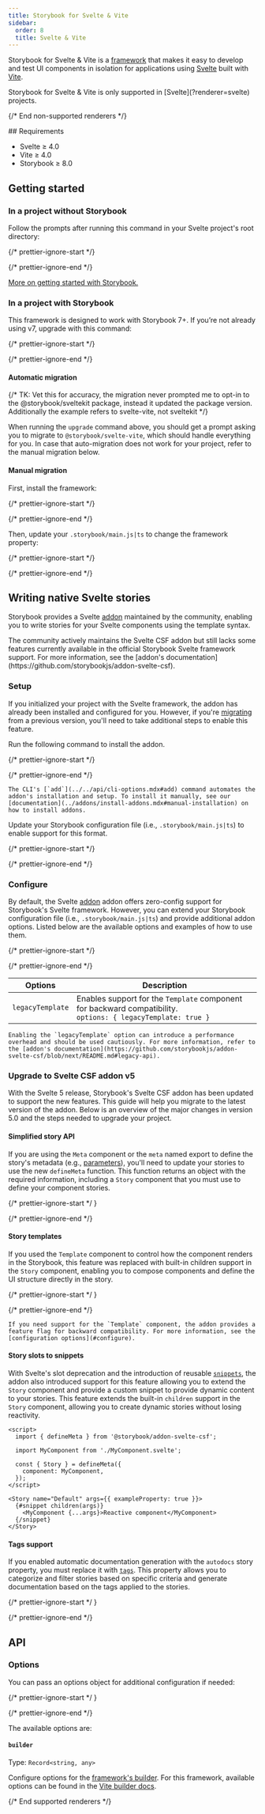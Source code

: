 ```yaml
---
title: Storybook for Svelte & Vite
sidebar:
  order: 8
  title: Svelte & Vite
---
```


Storybook for Svelte & Vite is a [framework](../../contribute/framework.mdx) that makes it easy to develop and test UI components in isolation for applications using [Svelte](https://svelte.dev/) built with [Vite](https://vitejs.dev/).

<If notRenderer="svelte">
  <Callout variant="info">
    Storybook for Svelte & Vite is only supported in [Svelte](?renderer=svelte) projects.
  </Callout>

  {/* End non-supported renderers */}
</If>

<If renderer="svelte">
  ## Requirements

  * Svelte ≥ 4.0
  * Vite ≥ 4.0
  * Storybook ≥ 8.0

  ## Getting started

  ### In a project without Storybook

  Follow the prompts after running this command in your Svelte project's root directory:

  {/* prettier-ignore-start */}

  <CodeSnippets path="init-command.md" />

  {/* prettier-ignore-end */}

  [More on getting started with Storybook.](../install.mdx)

  ### In a project with Storybook

  This framework is designed to work with Storybook 7+. If you’re not already using v7, upgrade with this command:

  {/* prettier-ignore-start */}

  <CodeSnippets path="storybook-upgrade.md" />

  {/* prettier-ignore-end */}

  #### Automatic migration

  {/* TK: Vet this for accuracy, the migration never prompted me to opt-in to the @storybook/sveltekit package, instead it updated the package version. Additionally the example refers to svelte-vite, not sveltekit */}

  When running the `upgrade` command above, you should get a prompt asking you to migrate to `@storybook/svelte-vite`, which should handle everything for you. In case that auto-migration does not work for your project, refer to the manual migration below.

  #### Manual migration

  First, install the framework:

  {/* prettier-ignore-start */}

  <CodeSnippets path="svelte-vite-install.md" />

  {/* prettier-ignore-end */}

  Then, update your `.storybook/main.js|ts` to change the framework property:

  {/* prettier-ignore-start */}

  <CodeSnippets path="svelte-vite-add-framework.md" />

  {/* prettier-ignore-end */}

  ## Writing native Svelte stories

  Storybook provides a Svelte [addon](https://storybook.js.org/addons/@storybook/addon-svelte-csf) maintained by the community, enabling you to write stories for your Svelte components using the template syntax. 
  
  <Callout variant="info">
    The community actively maintains the Svelte CSF addon but still lacks some features currently available in the official Storybook Svelte framework support. For more information, see the [addon's documentation](https://github.com/storybookjs/addon-svelte-csf).
  </Callout>

  ### Setup

  If you initialized your project with the Svelte framework, the addon has already been installed and configured for you. However, if you're [migrating](#automatic-migration) from a previous version, you'll need to take additional steps to enable this feature.

  Run the following command to install the addon.

  {/* prettier-ignore-start */}

  <CodeSnippets path="svelte-csf-addon-install.md" />

  {/* prettier-ignore-end */}

  <Callout variant="info">
  
    The CLI's [`add`](../../api/cli-options.mdx#add) command automates the addon's installation and setup. To install it manually, see our [documentation](../addons/install-addons.mdx#manual-installation) on how to install addons.
  
  </Callout>

  Update your Storybook configuration file (i.e., `.storybook/main.js|ts`) to enable support for this format.
  
  {/* prettier-ignore-start */}

  <CodeSnippets path="main-config-svelte-csf-register.md" />

  {/* prettier-ignore-end */}

  ### Configure
 
  By default, the Svelte [addon](https://storybook.js.org/addons/@storybook/addon-svelte-csf) addon offers zero-config support for Storybook's Svelte framework. However, you can extend your Storybook configuration file (i.e., `.storybook/main.js|ts`) and provide additional addon options. Listed below are the available options and examples of how to use them.

  {/* prettier-ignore-start */}

  <CodeSnippets path="svelte-csf-addon-options.md" />

  {/* prettier-ignore-end */}

  | Options          | Description |
  | ---------------- | ------------------------------------------------------------------------------------------------------------------ |
  | `legacyTemplate` | Enables support for the `Template` component for backward compatibility. <br/> `options: { legacyTemplate: true }` |
  
  <Callout variant="info">

    Enabling the `legacyTemplate` option can introduce a performance overhead and should be used cautiously. For more information, refer to the [addon's documentation](https://github.com/storybookjs/addon-svelte-csf/blob/next/README.md#legacy-api).
  
  </Callout>

  ### Upgrade to Svelte CSF addon v5

  With the Svelte 5 release, Storybook's Svelte CSF addon has been updated to support the new features. This guide will help you migrate to the latest version of the addon. Below is an overview of the major changes in version 5.0 and the steps needed to upgrade your project.

  #### Simplified story API
  
  If you are using the `Meta` component or the `meta` named export to define the story's metadata (e.g., [parameters](../../writing-stories/parameters.mdx)), you'll need to update your stories to use the new `defineMeta` function. This function returns an object with the required information, including a `Story` component that you must use to define your component stories.
  
  {/* prettier-ignore-start */ }

  <CodeSnippets path="svelte-csf-story-migration.md" />

  {/* prettier-ignore-end */}

  #### Story templates
 
  If you used the `Template` component to control how the component renders in the Storybook, this feature was replaced with built-in children support in the `Story` component, enabling you to compose components and define the UI structure directly in the story.
  
  {/* prettier-ignore-start */ }

  <CodeSnippets path="svelte-csf-story-custom-children.md" />

  {/* prettier-ignore-end */}

  <Callout variant="info">

    If you need support for the `Template` component, the addon provides a feature flag for backward compatibility. For more information, see the [configuration options](#configure).
  
  </Callout>

  #### Story slots to snippets
  
  With Svelte's slot deprecation and the introduction of reusable [`snippets`](https://svelte.dev/docs/svelte/v5-migration-guide#Snippets-instead-of-slots), the addon also introduced support for this feature allowing you to extend the `Story` component and provide a custom snippet to provide dynamic content to your stories. This feature extends the built-in `children` support in the `Story` component, allowing you to create dynamic stories without losing reactivity.

  ```svelte title="MyComponent.stories.svelte"
  <script>
    import { defineMeta } from '@storybook/addon-svelte-csf';
    
    import MyComponent from './MyComponent.svelte';

    const { Story } = defineMeta({
      component: MyComponent,
    });
  </script>

  <Story name="Default" args={{ exampleProperty: true }}>
    {#snippet children(args)}
      <MyComponent {...args}>Reactive component</MyComponent>
    {/snippet}
  </Story>
  ```

  #### Tags support

  If you enabled automatic documentation generation with the `autodocs` story property, you must replace it with [`tags`](../../writing-stories/tags.mdx). This property allows you to categorize and filter stories based on specific criteria and generate documentation based on the tags applied to the stories.
  
  {/* prettier-ignore-start */ }

  <CodeSnippets path="svelte-csf-addon-tags.md" />

  {/* prettier-ignore-end */}

  ## API

  ### Options

  You can pass an options object for additional configuration if needed:

  {/* prettier-ignore-start */ }

  <CodeSnippets path="svelte-vite-framework-options.md" />

  {/* prettier-ignore-end */}

  The available options are:

  #### `builder`

  Type: `Record<string, any>`

  Configure options for the [framework's builder](../../api/main-config/main-config-framework.mdx#optionsbuilder). For this framework, available options can be found in the [Vite builder docs](../../builders/vite.mdx).

  {/* End supported renderers */}
</If>

